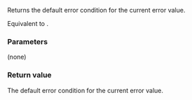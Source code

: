 {{cpp/error/error_code/title|default_error_condition}}
{{cpp/error/error_code/navbar}}
{{ddcl|since=c++11|
std::error_condition default_error_condition() const noexcept;
}}

Returns the default error condition for the current error value.

Equivalent to {{c|category().default_error_condition(value())}}.

===Parameters===
(none)

===Return value===
The default error condition for the current error value.

{{langlinks|de|es|fr|it|ja|pt|ru|zh}}
